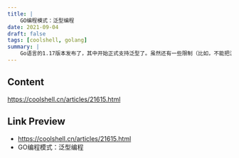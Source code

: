 ```yaml
---
title: |
    GO编程模式：泛型编程
date: 2021-09-04
draft: false
tags: [coolshell, golang]
summary: |
    Go语言的1.17版本发布了，其中开始正式支持泛型了。虽然还有一些限制（比如，不能把泛型函数export），但是，可以体验了。我的这个《Go编程模式》的系列终于有了真正的泛型编程了，再也不需要使用反射或是go generation这些难用的技术了。周末的时候，我把Go 1.17下载下来，然后，体验了一下泛型编程，还是很不错的。下面，就让我们来看一下Go的泛型编程
---
```


## Content

https://coolshell.cn/articles/21615.html

## Link Preview

- https://coolshell.cn/articles/21615.html
- GO编程模式：泛型编程